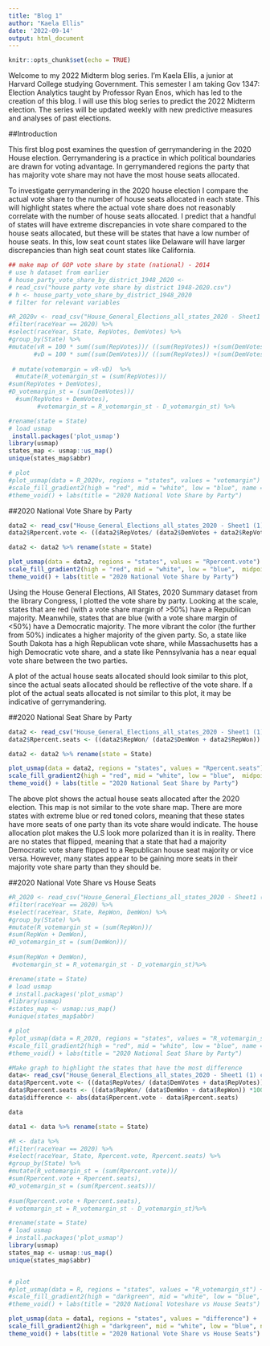 ```yaml
---
title: "Blog 1"
author: "Kaela Ellis"
date: '2022-09-14'
output: html_document
---
```


```r
knitr::opts_chunk$set(echo = TRUE)
```


Welcome to my 2022 Midterm blog series. I’m Kaela Ellis, a junior at Harvard College studying Government. This semester I am taking Gov 1347: Election Analytics taught by Professor Ryan Enos, which has led to the creation of this blog. I will use this blog series to predict the 2022 Midterm election. The series will be updated weekly with new predictive measures and analyses of past elections.

##Introduction

This first blog post examines the question of gerrymandering in the 2020 House election. Gerrymandering is a practice in which political boundaries are drawn for voting advantage. In gerrymandered regions the party that has majority vote share may not have the most house seats allocated. 

To investigate gerrymandering in the 2020 house election I compare the actual vote share to the number of house seats allocated in each state. This will highlight states where the actual vote share does not reasonably correlate with the number of house seats allocated. I predict that a handful of states will have extreme discrepancies in vote share compared to the house seats allocated, but these will be states that have a low number of house seats. In this, low seat count states like Delaware will have larger discrepancies than high seat count states like California. 




```r
## make map of GOP vote share by state (national) - 2014
# use h dataset from earlier
# house_party_vote_share_by_district_1948_2020 <-
# read_csv("house party vote share by district 1948-2020.csv")
# h <- house_party_vote_share_by_district_1948_2020
# filter for relevant variables

```

```r
#R_2020v <- read_csv("House_General_Elections_all_states_2020 - Sheet1 (1).csv") %>%
#filter(raceYear == 2020) %>%
#select(raceYear, State, RepVotes, DemVotes) %>%
#group_by(State) %>%
#mutate(vR = 100 * sum((sum(RepVotes))/ ((sum(RepVotes)) +(sum(DemVotes)))), 
       #vD = 100 * sum((sum(DemVotes))/ ((sum(RepVotes)) +(sum(DemVotes)))))  %>%
  
 # mutate(votemargin = vR-vD)  %>%
  #mutate(R_votemargin_st = (sum(RepVotes))/
#sum(RepVotes + DemVotes),
#D_votemargin_st = (sum(DemVotes))/
  #sum(RepVotes + DemVotes),  
        #votemargin_st = R_votemargin_st - D_votemargin_st) %>%

#rename(state = State)
# load usmap
 install.packages('plot_usmap')
library(usmap)
states_map <- usmap::us_map()
unique(states_map$abbr)

# plot
#plot_usmap(data = R_2020v, regions = "states", values = "votemargin") +
#scale_fill_gradient2(high = "red", mid = "white", low = "blue", name = "Two-party voteshare margin") +
#theme_void() + labs(title = "2020 National Vote Share by Party")

```
##2020 National Vote Share by Party
```r
data2 <- read_csv("House_General_Elections_all_states_2020 - Sheet1 (1) copy.csv")
data2$Rpercent.vote <- ((data2$RepVotes/ (data2$DemVotes + data2$RepVotes)) *100)

data2 <- data2 %>% rename(state = State)

plot_usmap(data = data2, regions = "states", values = "Rpercent.vote") +
scale_fill_gradient2(high = "red", mid = "white", low = "blue",  midpoint = 50, name = "Two-party voteshare margin") +
theme_void() + labs(title = "2020 National Vote Share by Party")
```


Using the House General Elections, All States, 2020 Summary dataset from the library Congress, I plotted the vote share by party. Looking at the scale, states that are red (with a vote share margin of >50%) have a Republican majority. Meanwhile, states that are blue (with a vote share margin of <50%) have a Democratic majority. The more vibrant the color (the further from 50%) indicates a higher majority of the given party. So, a state like South Dakota has a high Republican vote share, while Massachusetts has a high Democratic vote share, and a state like Pennsylvania has a near equal vote share between the two parties. 

A plot of the actual house seats allocated should look similar to this plot, since the actual seats allocated should be reflective of the vote share. If a plot of the actual seats allocated is not similar to this plot, it may be indicative of gerrymandering.

##2020 National Seat Share by Party

```r
data2 <- read_csv("House_General_Elections_all_states_2020 - Sheet1 (1) copy.csv")
data2$Rpercent.seats <- ((data2$RepWon/ (data2$DemWon + data2$RepWon)) *100)

data2 <- data2 %>% rename(state = State)

plot_usmap(data = data2, regions = "states", values = "Rpercent.seats") +
scale_fill_gradient2(high = "red", mid = "white", low = "blue",  midpoint = 50, name = "Two-party seats won margin") +
theme_void() + labs(title = "2020 National Seat Share by Party")
```

The above plot shows the actual house seats allocated after the 2020 election. This map is not similar to the vote share map. There are more states with extreme blue or red toned colors, meaning that these states have more seats of one party than its vote share would indicate. The house allocation plot makes the U.S look more polarized than it is in reality. There are no states that flipped, meaning that a state that had a majority Democratic vote share flipped to a Republican house seat majority or vice versa. However, many states appear to be gaining more seats in their majority vote share party than they should be. 

##2020 National Vote Share vs House Seats

```r
#R_2020 <- read_csv("House_General_Elections_all_states_2020 - Sheet1 (1).csv") %>%
#filter(raceYear == 2020) %>%
#select(raceYear, State, RepWon, DemWon) %>%
#group_by(State) %>%
#mutate(R_votemargin_st = (sum(RepWon))/
#sum(RepWon + DemWon),
#D_votemargin_st = (sum(DemWon))/
  
#sum(RepWon + DemWon), 
 #votemargin_st = R_votemargin_st - D_votemargin_st)%>%

#rename(state = State)
# load usmap
# install.packages('plot_usmap')
#library(usmap)
#states_map <- usmap::us_map()
#unique(states_map$abbr)

# plot
#plot_usmap(data = R_2020, regions = "states", values = "R_votemargin_st") +
#scale_fill_gradient2(high = "red", mid = "white", low = "blue", name = "Two-party seats won margin") +
#theme_void() + labs(title = "2020 National Seat Share by Party")

```

```r
#Make graph to highlight the states that have the most difference  
data<- read_csv("House_General_Elections_all_states_2020 - Sheet1 (1) copy.csv")
data$Rpercent.vote <- ((data$RepVotes/ (data$DemVotes + data$RepVotes)) *100)
data$Rpercent.seats <- ((data$RepWon/ (data$DemWon + data$RepWon)) *100)
data$difference <- abs(data$Rpercent.vote - data$Rpercent.seats)

data 

data1 <- data %>% rename(state = State)

#R <- data %>%
#filter(raceYear == 2020) %>%
#select(raceYear, State, Rpercent.vote, Rpercent.seats) %>%
#group_by(State) %>%
#mutate(R_votemargin_st = (sum(Rpercent.vote))/
#sum(Rpercent.vote + Rpercent.seats),
#D_votemargin_st = (sum(Rpercent.seats))/
  
#sum(Rpercent.vote + Rpercent.seats), 
# votemargin_st = R_votemargin_st - D_votemargin_st)%>%

#rename(state = State)
# load usmap
# install.packages('plot_usmap')
library(usmap)
states_map <- usmap::us_map()
unique(states_map$abbr)


# plot
#plot_usmap(data = R, regions = "states", values = "R_votemargin_st") +
#scale_fill_gradient2(high = "darkgreen", mid = "white", low = "blue", name = "Difference between voteshare and house seats") +
#theme_void() + labs(title = "2020 National Voteshare vs House Seats")

plot_usmap(data = data1, regions = "states", values = "difference") +
scale_fill_gradient2(high = "darkgreen", mid = "white", low = "blue", name = "voteshare % vs house seats %") +
theme_void() + labs(title = "2020 National Vote Share vs House Seats")
```


